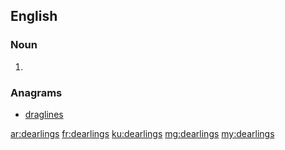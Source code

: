 ==English==

===Noun===
{{head|en|plural}}

# {{plural of|dearling|lang=en}}

===Anagrams===
* [[draglines#English|draglines]]

[[ar:dearlings]]
[[fr:dearlings]]
[[ku:dearlings]]
[[mg:dearlings]]
[[my:dearlings]]